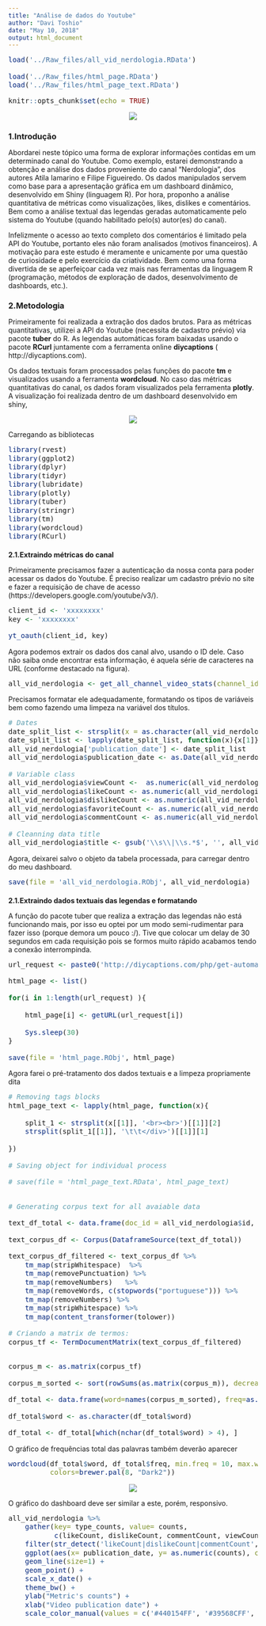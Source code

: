 ```yaml
---
title: "Análise de dados do Youtube"
author: "Davi Toshio"
date: "May 10, 2018"
output: html_document
---
```


```r
load('../Raw_files/all_vid_nerdologia.RData')

load('../Raw_files/html_page.RData')
load('../Raw_files/html_page_text.RData')
```


<style type1 text/css'>
h1.title {
  text-align: center;
}
h4.author { 
  text-align: center;
}
h4.date { 
  text-align: center;
}
</style>

<style type='text/css'>
body{ /* Normal  */
  font-size: 14px;
  
td {  /* Table  */
  font-size: 14px;
}
h1.title {
  font-size: 24px;

}
h1 { /* Header 1 */
  font-size: 24px;

}
h2 { /* Header 2 */
    font-size: 16px;
}
h3 { /* Header 3 */
  font-size: 14px;

}
code.r{ /* Code block */
    font-size: 14px;
}
pre { /* Code block - determines code spacing between lines */
    font-size: 14px;
}
</style>

```r
knitr::opts_chunk$set(echo = TRUE)
```
<p align='center'> 
![](/home/toshi/Desktop/work_butanta/youtube_mining/Images/youtube_logo.png)
</p>



## 1.Introdução

Abordarei neste tópico uma forma de explorar informações contidas em um determinado canal do Youtube. Como exemplo, estarei demonstrando a obtenção e análise dos dados proveniente do canal "Nerdologia", dos autores Atila Iamarino e Filipe Figueiredo. Os dados manipulados servem como base para a apresentação gráfica em um dashboard dinâmico, desenvolvido em Shiny (linguagem R). Por hora, proponho a análise quantitativa de métricas como visualizações, likes, dislikes e comentários. Bem como a análise textual das legendas geradas 
automaticamente pelo sistema do Youtube (quando habilitado pelo(s) autor(es) do canal).


Infelizmente o acesso ao texto completo dos comentários é limitado pela API do Youtube, portanto eles não foram analisados (motivos financeiros). A motivação  para este estudo é meramente e unicamente por uma questão de curiosidade e pelo exercício da criatividade. Bem como uma forma divertida de se aperfeiçoar cada vez mais nas ferramentas da linguagem R (programação, métodos de exploração de dados, desenvolvimento de dashboards, etc.).


## 2.Metodologia

Primeiramente foi realizada a extração dos dados brutos. Para as métricas quantitativas, utilizei a API do Youtube (necessita de cadastro prévio) via pacote **tuber** do R. As legendas automáticas foram baixadas usando o pacote **RCurl** juntamente com a ferramenta online **diycaptions** (  http://diycaptions.com).

Os dados textuais foram processados pelas funções do pacote **tm** e visualizados usando a ferramenta **wordcloud**.  No caso das métricas quantitativas do canal, os dados foram visualizados pela ferramenta **plotly**. A visualização foi realizada dentro de um dashboard desenvolvido em shiny,

<p align='center'> 
![](/home/toshi/Desktop/work_butanta/youtube_mining/Images/worflow.jpg)
<p/> 


Carregando as bibliotecas

```r
library(rvest)
library(ggplot2)
library(dplyr)
library(tidyr)
library(lubridate)
library(plotly)
library(tuber)
library(stringr)
library(tm)
library(wordcloud)  
library(RCurl)
```

### 2.1.Extraindo métricas do canal

Primeiramente precisamos fazer a autenticação da nossa conta para poder acessar os dados do Youtube. É preciso realizar um cadastro prévio no site e fazer a requisição de chave de acesso (https://developers.google.com/youtube/v3/).

```r
client_id <- 'xxxxxxxx' 
key <- 'xxxxxxxx'

yt_oauth(client_id, key)
```

Agora podemos extrair os dados dos canal alvo, usando o ID dele. Caso não saiba onde encontrar esta informação, é aquela série de caracteres na URL (conforme destacado na figura).
 
```r
all_vid_nerdologia <- get_all_channel_video_stats(channel_id = 'UClu474HMt895mVxZdlIHXEA', mine = FALSE)
```

Precisamos formatar ele adequadamente, formatando os tipos de variáveis bem como fazendo uma limpeza na variável dos títulos.

```r
# Dates
date_split_list <- strsplit(x = as.character(all_vid_nerdologia$publication_date), split = 'T')
date_split_list <- lapply(date_split_list, function(x){x[1]}) %>% unlist()
all_vid_nerdologia['publication_date'] <- date_split_list
all_vid_nerdologia$publication_date <- as.Date(all_vid_nerdologia$publication_date)

# Variable class
all_vid_nerdologia$viewCount <-  as.numeric(all_vid_nerdologia$viewCount)
all_vid_nerdologia$likeCount <- as.numeric(all_vid_nerdologia$likeCount)
all_vid_nerdologia$dislikeCount <- as.numeric(all_vid_nerdologia$dislikeCount)
all_vid_nerdologia$favoriteCount <- as.numeric(all_vid_nerdologia$favoriteCount)
all_vid_nerdologia$commentCount <- as.numeric(all_vid_nerdologia$commentCount)

# Cleanning data title
all_vid_nerdologia$title <- gsub('\\s\\|\\s.*$', '', all_vid_nerdologia$title)
```

Agora, deixarei salvo o objeto da tabela processada, para carregar dentro do meu dashboard.

```r
save(file = 'all_vid_nerdologia.RObj', all_vid_nerdologia)
```

### 2.1.Extraindo dados textuais das legendas e formatando

A função do pacote tuber que realiza a extração das legendas não está funcionando mais, por isso eu optei por um modo semi-rudimentar para fazer isso (porque demora um pouco :/).
Tive que colocar um delay de 30 segundos em cada requisição pois se formos muito rápido acabamos tendo a conexão interrompinda.

```r
url_request <- paste0('http://diycaptions.com/php/get-automatic-captions-as-txt.php?id=',  all_vid_nerdologia$id, '&language=asr')     

html_page <- list()

for(i in 1:length(url_request) ){
    
    html_page[i] <- getURL(url_request[i])
    
    Sys.sleep(30)
}

save(file = 'html_page.RObj', html_page)
```

Agora farei o pré-tratamento dos dados textuais e a limpeza propriamente dita

```r
# Removing tags blocks
html_page_text <- lapply(html_page, function(x){
    
    split_1 <- strsplit(x[[1]], '<br><br>')[[1]][2]
    strsplit(split_1[[1]], '\t\t</div>')[[1]][1]
    
})

# Saving object for individual process

# save(file = 'html_page_text.RData', html_page_text)


# Generating corpus text for all avaiable data

text_df_total <- data.frame(doc_id = all_vid_nerdologia$id, text = unlist(html_page_text), stringsAsFactors = FALSE , drop=FALSE)

text_corpus_df <- Corpus(DataframeSource(text_df_total))

text_corpus_df_filtered <- text_corpus_df %>%
    tm_map(stripWhitespace)  %>%    
    tm_map(removePunctuation) %>%                              
    tm_map(removeNumbers)   %>%                               
    tm_map(removeWords, c(stopwords("portuguese"))) %>%  
    tm_map(removeNumbers) %>%  
    tm_map(stripWhitespace) %>%    
    tm_map(content_transformer(tolower))

# Criando a matrix de termos:
corpus_tf <- TermDocumentMatrix(text_corpus_df_filtered)


corpus_m <- as.matrix(corpus_tf)

corpus_m_sorted <- sort(rowSums(as.matrix(corpus_m)), decreasing=TRUE)

df_total <- data.frame(word=names(corpus_m_sorted), freq=as.numeric(corpus_m_sorted))

df_total$word <- as.character(df_total$word)

df_total <- df_total[which(nchar(df_total$word) > 4), ]

```

O gráfico de frequências total das palavras também deverão aparecer

```r

wordcloud(df_total$word, df_total$freq, min.freq = 10, max.words=150, random.order=FALSE, rot.per=0.35, 
          colors=brewer.pal(8, "Dark2"))
```

<p align='center'> 
![](/home/toshi/Desktop/work_butanta/youtube_mining/Images/word_cloud.png)
<p/>


O gráfico do dashboard deve ser similar a este, porém, responsivo.


```r
all_vid_nerdologia %>%
    gather(key= type_counts, value= counts, 
           c(likeCount, dislikeCount, commentCount, viewCount))  %>%
    filter(str_detect('likeCount|dislikeCount|commentCount', type_counts)) %>%
    ggplot(aes(x= publication_date, y= as.numeric(counts), col= type_counts)) +
    geom_line(size=1) +
    geom_point() +
    scale_x_date() +
    theme_bw() +
    ylab("Metric's counts") +
    xlab("Video publication date") +
    scale_color_manual(values = c('#440154FF', '#39568CFF', '#29AF7FFF'))

```





